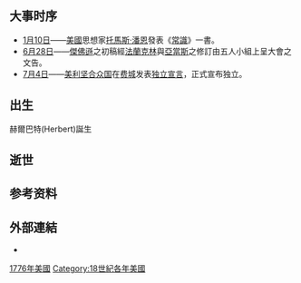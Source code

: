 {{unreferenced|time=2016-11-21T08:16:57+00:00}}
{{USAYearTOC|1776}}
{{C21YearInTopic|1776年}}

== 大事时序 ==
* [[1月10日|1月10日]]——[[美國|美國]]思想家[[托馬斯·潘恩|托馬斯·潘恩]]發表《[[常識_(小冊子)|常識]]》一書。
* [[6月28日|6月28日]]——[[傑佛遜|傑佛遜]]之初稿經[[法蘭克林|法蘭克林]]與[[亞當斯|亞當斯]]之修訂由五人小組上呈大會之文告。
* [[7月4日|7月4日]]——[[美國|美利坚合众国]]在[[费城|费城]]发表[[独立宣言|独立宣言]]，正式宣布独立。

== 出生 ==
赫爾巴特(Herbert)誕生

== 逝世 ==

== 参考资料 ==
{{reflist|2}}

==外部連結==
* {{Commons category-inline}}
{{北美洲主題|1776年}}

[[Category:1776年美國|]]
[[Category:18世紀各年美國|Category:18世紀各年美國]]